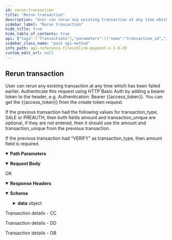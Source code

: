 ```yaml
---
id: rerun-transaction
title: "Rerun transaction"
description: "User can rerun any existing transaction at any time which has been failed earlier. Authenticate this request using HTTP Basic Auth by adding a bearer token to the header, e.g. Authentication: Bearer {{access_token}}. You can get the {{access_token}} from the create token request."
sidebar_label: "Rerun transaction"
hide_title: true
hide_table_of_contents: true
api: {"tags":["Transactions"],"parameters":[{"name":"transaction_id","in":"path","description":"The transaction ID","schema":{"type":"string"},"required":true}],"responses":{"200":{"description":"OK","headers":{},"content":{"application/json":{"schema":{"type":"object","properties":{"data":{"type":"object","properties":{"transaction_id":{"type":"string"},"status":{"type":"string"},"message":{"type":"string"},"amount":{"type":"number"},"currency":{"type":"string"},"payment_source":{"type":"string"},"customer_name":{"type":"string"},"customer_email":{"type":"string"},"merchant_data":{"type":"object"}}}},"x-examples":{"Example 1":{"data":{"transaction_id":"BL-0023C7F155","status":"Pending Submission","message":"Pending Submission","amount":1.1,"currency":"GBP","payment_source":"Direct Debit","customer_name":"Test User","customer_email":"testuser77888@yopmail.com","merchant_data":{"order_id":1234567}}}}},"examples":{"Example":{"summary":"Transaction details - CC","value":{"data":{"transaction_id":"BL-54URV6DLR5","status":"Captured","message":"Payment Successful","amount":1.1,"currency":"GBP","payment_source":"Visa Credit Card","customer_name":"Miss Olivia Treutel","customer_email":"Fausto0@gmail.com","merchant_data":{"order_id":"12345678"}}}},"Example 2":{"summary":"Transaction details - DD","value":{"data":{"transaction_id":"BL-0056F27B6A","status":"Pending Submission","message":"Pending Submission","amount":1.1,"currency":"GBP","payment_source":"Direct Debit","customer_name":"Jermaine Ernser","customer_email":"Devan.Price40@yahoo.com","merchant_data":{"order_id":"dd-12345678"}}}},"Example 3":{"summary":"Transaction details - OB","value":{"data":{"transaction_id":"BL-00C902BB94","status":"Success","message":"Success","amount":1.1,"currency":"GBP","payment_source":"Open Banking","customer_name":"Nettie Stehr","customer_email":"Hugh.McLaughlin@hotmail.com","merchant_data":{"order_id":"ob-12345678"}}}}}}}}},"x-stoplight":{"id":"n0pt5m6rrkqrv"},"requestBody":{"content":{"application/json":{"schema":{"type":"object","x-examples":{"Example 1":{"amount":1.01,"transaction_unique":"ref7ng8"}},"properties":{"amount":{"type":"number","description":"Transaction amount."},"transaction_unique":{"type":"string","description":"Transaction unique."}},"required":["amount","transaction_unique"]},"examples":{"Example 1":{"value":{"amount":0,"transaction_unique":"string"}}}}}},"description":"User can rerun any existing transaction at any time which has been failed earlier. Authenticate this request using HTTP Basic Auth by adding a bearer token to the header, e.g. Authentication: Bearer {{access_token}}. You can get the {{access_token}} from the create token request. \n\nIf the previous transaction had the following values for transaction_type, SALE or PREAUTH, then both fields amount and transaction_unique are optional, if they are not entered, then it should use the amount and transaction_unique from the previous transaction.\n\nIf the previous transaction  had “VERIFY” as transaction_type, then amount field is required.","operationId":"rerun-transaction","security":[{"Authorization":[]}],"method":"post","path":"/api/pay/v1/transactions/{transaction_id}/reruns","servers":[{"url":"https://secure.blinkpayment.co.uk"},{"url":"https://gateway2.blinkpayment.co.uk"}],"securitySchemes":{"Authorization":{"type":"apiKey","in":"header","description":"All requests apart from /api/pay/v1/tokens require an authorization header in the form of a bearer access_token. See the token endpoint documentation for further information.","name":"Authorization"}},"jsonRequestBodyExample":{"amount":0,"transaction_unique":"string"},"info":{"title":"Blink Payment v1.0.20","description":"Blink Payment API Docs","version":"1.0.0","contact":{"name":"Blink Payment","email":"developers@blinkpayment.co.uk","url":"blinkpayment.co.uk"},"license":{"name":"MIT License","url":"https://opensource.org/licenses/MIT"}},"postman":{"name":"Rerun transaction","description":{"content":"User can rerun any existing transaction at any time which has been failed earlier. Authenticate this request using HTTP Basic Auth by adding a bearer token to the header, e.g. Authentication: Bearer {{access_token}}. You can get the {{access_token}} from the create token request. \n\nIf the previous transaction had the following values for transaction_type, SALE or PREAUTH, then both fields amount and transaction_unique are optional, if they are not entered, then it should use the amount and transaction_unique from the previous transaction.\n\nIf the previous transaction  had “VERIFY” as transaction_type, then amount field is required.","type":"text/plain"},"url":{"path":["api","pay","v1","transactions",":transaction_id","reruns"],"host":["{{baseUrl}}"],"query":[],"variable":[{"disabled":false,"description":{"content":"(Required) The transaction ID","type":"text/plain"},"type":"any","value":"","key":"transaction_id"}]},"header":[{"key":"Content-Type","value":"application/json"},{"key":"Accept","value":"application/json"}],"method":"POST","body":{"mode":"raw","raw":"\"\"","options":{"raw":{"language":"json"}}},"auth":{"type":"apikey","apikey":[{"type":"any","value":"Authorization","key":"key"},{"type":"any","value":"<API Key>","key":"value"},{"type":"any","value":"header","key":"in"}]}}}
sidebar_class_name: "post api-method"
info_path: api-reference-files/blink-payment-v-1-0-20
custom_edit_url: null
---
```



## Rerun transaction



User can rerun any existing transaction at any time which has been failed earlier. Authenticate this request using HTTP Basic Auth by adding a bearer token to the header, e.g. Authentication: Bearer {{access_token}}. You can get the {{access_token}} from the create token request. 

If the previous transaction had the following values for transaction_type, SALE or PREAUTH, then both fields amount and transaction_unique are optional, if they are not entered, then it should use the amount and transaction_unique from the previous transaction.

If the previous transaction  had “VERIFY” as transaction_type, then amount field is required.

<details style={{"marginBottom":"1rem"}} data-collapsed={false} open={true}><summary style={{}}><strong>Path Parameters</strong></summary><div><ul><ParamsItem className={"paramsItem"} param={{"name":"transaction_id","in":"path","description":"The transaction ID","schema":{"type":"string"},"required":true}}></ParamsItem></ul></div></details><MimeTabs><TabItem label={"application/json"} value={"application/json-schema"}><details style={{}} data-collapsed={false} open={true}><summary style={{"textAlign":"left"}}><strong>Request Body</strong></summary><div style={{"textAlign":"left","marginLeft":"1rem"}}></div><ul style={{"marginLeft":"1rem"}}><SchemaItem collapsible={false} name={"amount"} required={true} schemaName={"number"} qualifierMessage={undefined} schema={{"type":"number","description":"Transaction amount."}}></SchemaItem><SchemaItem collapsible={false} name={"transaction_unique"} required={true} schemaName={"string"} qualifierMessage={undefined} schema={{"type":"string","description":"Transaction unique."}}></SchemaItem></ul></details></TabItem></MimeTabs><div><ApiTabs><TabItem label={"200"} value={"200"}><div>

OK

</div><details style={{"textAlign":"left","marginBottom":"1rem"}} data-collaposed={true} open={false}><summary style={{}}><strong>Response Headers</strong></summary><ul style={{"marginLeft":"1rem"}}></ul></details><div><MimeTabs schemaType={"response"}><TabItem label={"application/json"} value={"application/json"}><SchemaTabs><TabItem label={"Schema"} value={"Schema"}><details style={{}} data-collapsed={false} open={true}><summary style={{"textAlign":"left"}}><strong>Schema</strong></summary><div style={{"textAlign":"left","marginLeft":"1rem"}}></div><ul style={{"marginLeft":"1rem"}}><SchemaItem collapsible={true} className={"schemaItem"}><details style={{}}><summary style={{}}><strong>data</strong><span style={{"opacity":"0.6"}}> object</span></summary><div style={{"marginLeft":"1rem"}}><SchemaItem collapsible={false} name={"transaction_id"} required={false} schemaName={"string"} qualifierMessage={undefined} schema={{"type":"string"}}></SchemaItem><SchemaItem collapsible={false} name={"status"} required={false} schemaName={"string"} qualifierMessage={undefined} schema={{"type":"string"}}></SchemaItem><SchemaItem collapsible={false} name={"message"} required={false} schemaName={"string"} qualifierMessage={undefined} schema={{"type":"string"}}></SchemaItem><SchemaItem collapsible={false} name={"amount"} required={false} schemaName={"number"} qualifierMessage={undefined} schema={{"type":"number"}}></SchemaItem><SchemaItem collapsible={false} name={"currency"} required={false} schemaName={"string"} qualifierMessage={undefined} schema={{"type":"string"}}></SchemaItem><SchemaItem collapsible={false} name={"payment_source"} required={false} schemaName={"string"} qualifierMessage={undefined} schema={{"type":"string"}}></SchemaItem><SchemaItem collapsible={false} name={"customer_name"} required={false} schemaName={"string"} qualifierMessage={undefined} schema={{"type":"string"}}></SchemaItem><SchemaItem collapsible={false} name={"customer_email"} required={false} schemaName={"string"} qualifierMessage={undefined} schema={{"type":"string"}}></SchemaItem><SchemaItem collapsible={false} name={"merchant_data"} required={false} schemaName={"object"} qualifierMessage={undefined} schema={{"type":"object"}}></SchemaItem></div></details></SchemaItem></ul></details></TabItem><TabItem label={"Example (from schema)"} value={"Example (from schema)"}><ResponseSamples responseExample={"{\n  \"data\": {\n    \"transaction_id\": \"string\",\n    \"status\": \"string\",\n    \"message\": \"string\",\n    \"amount\": 0,\n    \"currency\": \"string\",\n    \"payment_source\": \"string\",\n    \"customer_name\": \"string\",\n    \"customer_email\": \"string\",\n    \"merchant_data\": {}\n  }\n}"} language={"json"}></ResponseSamples></TabItem><TabItem label={"Example"} value={"Example"}><p> Transaction details - CC</p><ResponseSamples responseExample={"{\n  \"data\": {\n    \"transaction_id\": \"BL-54URV6DLR5\",\n    \"status\": \"Captured\",\n    \"message\": \"Payment Successful\",\n    \"amount\": 1.1,\n    \"currency\": \"GBP\",\n    \"payment_source\": \"Visa Credit Card\",\n    \"customer_name\": \"Miss Olivia Treutel\",\n    \"customer_email\": \"Fausto0@gmail.com\",\n    \"merchant_data\": {\n      \"order_id\": \"12345678\"\n    }\n  }\n}"} language={"json"}></ResponseSamples></TabItem><TabItem label={"Example 2"} value={"Example 2"}><p> Transaction details - DD</p><ResponseSamples responseExample={"{\n  \"data\": {\n    \"transaction_id\": \"BL-0056F27B6A\",\n    \"status\": \"Pending Submission\",\n    \"message\": \"Pending Submission\",\n    \"amount\": 1.1,\n    \"currency\": \"GBP\",\n    \"payment_source\": \"Direct Debit\",\n    \"customer_name\": \"Jermaine Ernser\",\n    \"customer_email\": \"Devan.Price40@yahoo.com\",\n    \"merchant_data\": {\n      \"order_id\": \"dd-12345678\"\n    }\n  }\n}"} language={"json"}></ResponseSamples></TabItem><TabItem label={"Example 3"} value={"Example 3"}><p> Transaction details - OB</p><ResponseSamples responseExample={"{\n  \"data\": {\n    \"transaction_id\": \"BL-00C902BB94\",\n    \"status\": \"Success\",\n    \"message\": \"Success\",\n    \"amount\": 1.1,\n    \"currency\": \"GBP\",\n    \"payment_source\": \"Open Banking\",\n    \"customer_name\": \"Nettie Stehr\",\n    \"customer_email\": \"Hugh.McLaughlin@hotmail.com\",\n    \"merchant_data\": {\n      \"order_id\": \"ob-12345678\"\n    }\n  }\n}"} language={"json"}></ResponseSamples></TabItem></SchemaTabs></TabItem></MimeTabs></div></TabItem></ApiTabs></div>
      